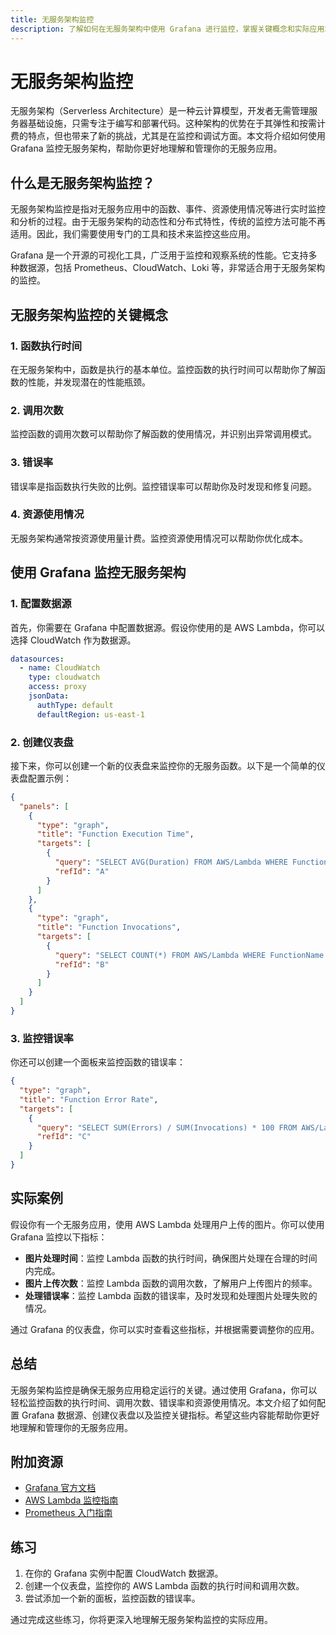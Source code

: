 ```yaml
---
title: 无服务架构监控
description: 了解如何在无服务架构中使用 Grafana 进行监控，掌握关键概念和实际应用场景。
---
```


# 无服务架构监控

无服务架构（Serverless Architecture）是一种云计算模型，开发者无需管理服务器基础设施，只需专注于编写和部署代码。这种架构的优势在于其弹性和按需计费的特点，但也带来了新的挑战，尤其是在监控和调试方面。本文将介绍如何使用 Grafana 监控无服务架构，帮助你更好地理解和管理你的无服务应用。

## 什么是无服务架构监控？

无服务架构监控是指对无服务应用中的函数、事件、资源使用情况等进行实时监控和分析的过程。由于无服务架构的动态性和分布式特性，传统的监控方法可能不再适用。因此，我们需要使用专门的工具和技术来监控这些应用。

Grafana 是一个开源的可视化工具，广泛用于监控和观察系统的性能。它支持多种数据源，包括 Prometheus、CloudWatch、Loki 等，非常适合用于无服务架构的监控。

## 无服务架构监控的关键概念

### 1. 函数执行时间
在无服务架构中，函数是执行的基本单位。监控函数的执行时间可以帮助你了解函数的性能，并发现潜在的性能瓶颈。

### 2. 调用次数
监控函数的调用次数可以帮助你了解函数的使用情况，并识别出异常调用模式。

### 3. 错误率
错误率是指函数执行失败的比例。监控错误率可以帮助你及时发现和修复问题。

### 4. 资源使用情况
无服务架构通常按资源使用量计费。监控资源使用情况可以帮助你优化成本。

## 使用 Grafana 监控无服务架构

### 1. 配置数据源
首先，你需要在 Grafana 中配置数据源。假设你使用的是 AWS Lambda，你可以选择 CloudWatch 作为数据源。

```yaml
datasources:
  - name: CloudWatch
    type: cloudwatch
    access: proxy
    jsonData:
      authType: default
      defaultRegion: us-east-1
```

### 2. 创建仪表盘
接下来，你可以创建一个新的仪表盘来监控你的无服务函数。以下是一个简单的仪表盘配置示例：

```json
{
  "panels": [
    {
      "type": "graph",
      "title": "Function Execution Time",
      "targets": [
        {
          "query": "SELECT AVG(Duration) FROM AWS/Lambda WHERE FunctionName = 'my-function' GROUP BY time(1m)",
          "refId": "A"
        }
      ]
    },
    {
      "type": "graph",
      "title": "Function Invocations",
      "targets": [
        {
          "query": "SELECT COUNT(*) FROM AWS/Lambda WHERE FunctionName = 'my-function' GROUP BY time(1m)",
          "refId": "B"
        }
      ]
    }
  ]
}
```

### 3. 监控错误率
你还可以创建一个面板来监控函数的错误率：

```json
{
  "type": "graph",
  "title": "Function Error Rate",
  "targets": [
    {
      "query": "SELECT SUM(Errors) / SUM(Invocations) * 100 FROM AWS/Lambda WHERE FunctionName = 'my-function' GROUP BY time(1m)",
      "refId": "C"
    }
  ]
}
```

## 实际案例

假设你有一个无服务应用，使用 AWS Lambda 处理用户上传的图片。你可以使用 Grafana 监控以下指标：

- **图片处理时间**：监控 Lambda 函数的执行时间，确保图片处理在合理的时间内完成。
- **图片上传次数**：监控 Lambda 函数的调用次数，了解用户上传图片的频率。
- **处理错误率**：监控 Lambda 函数的错误率，及时发现和处理图片处理失败的情况。

通过 Grafana 的仪表盘，你可以实时查看这些指标，并根据需要调整你的应用。

## 总结

无服务架构监控是确保无服务应用稳定运行的关键。通过使用 Grafana，你可以轻松监控函数的执行时间、调用次数、错误率和资源使用情况。本文介绍了如何配置 Grafana 数据源、创建仪表盘以及监控关键指标。希望这些内容能帮助你更好地理解和管理你的无服务应用。

## 附加资源

- [Grafana 官方文档](https://grafana.com/docs/)
- [AWS Lambda 监控指南](https://docs.aws.amazon.com/lambda/latest/dg/monitoring-functions.html)
- [Prometheus 入门指南](https://prometheus.io/docs/introduction/overview/)

## 练习

1. 在你的 Grafana 实例中配置 CloudWatch 数据源。
2. 创建一个仪表盘，监控你的 AWS Lambda 函数的执行时间和调用次数。
3. 尝试添加一个新的面板，监控函数的错误率。

通过完成这些练习，你将更深入地理解无服务架构监控的实际应用。
